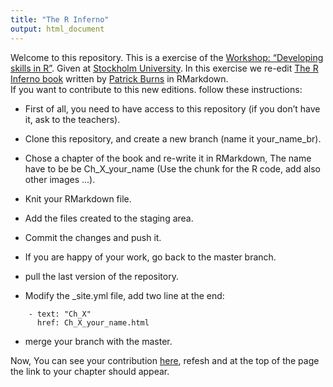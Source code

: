 ```yaml
---
title: "The R Inferno"
output: html_document
---
```


Welcome to this repository. This is a exercise of the [Workshop: "Developing skills in R"](https://deepskillsr.github.io/). Given at [Stockholm University](https://www.su.se/deep/english/about-us/events/workshop-developing-skills-in-r-1.402004). In this exercise we re-edit [The R Inferno book](https://www.burns-stat.com/pages/Tutor/R_inferno.pdf) written by [Patrick Burns](https://www.burns-stat.com/) in RMarkdown.  
If you want to contribute to this new editions. follow these instructions:

- First of all, you need to have access to this repository (if you don't have it, ask to the teachers).

- Clone this repository, and create a new branch (name it your_name_br). 

- Chose a chapter of the book and re-write it in RMarkdown, The name have to be be Ch_X_your_name (Use the chunk for the R code, add also other images ...).

- Knit your RMarkdown file.

- Add the files created to the staging area. 

- Commit the changes and push it.

- If you are happy of your work, go back to the master branch.

- pull the last version of the repository.

- Modify the _site.yml file, add two line at the end:

```
    - text: "Ch_X"
      href: Ch_X_your_name.html
```

- merge your branch with the master.

Now, You can see your contribution [here](https://TheRInferno.github.io), refesh and at the top of the page the link to your chapter should appear.

